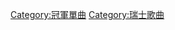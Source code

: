{{Category explanation|獲得'''[[瑞士熱門音樂榜|瑞士熱門音樂榜]]'''（Schweizer Hitparade）冠軍的單曲條目}}

[[Category:冠軍單曲|Category:冠軍單曲]]
[[Category:瑞士歌曲|Category:瑞士歌曲]]